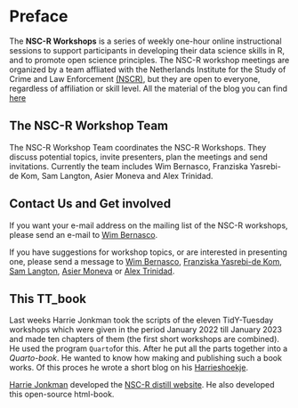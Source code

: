 # Preface {.unnumbered}

The **NSC-R Workshops** is a series of weekly one-hour online instructional sessions to support participants in developing their data science skills in R, and to promote open science principles. The NSC-R workshop meetings are organized by a team affliated with the Netherlands Institute for the Study of Crime and Law Enforcement [(NSCR)](https://www.nscr.nl/en/), but they are open to everyone, regardless of affiliation or skill level. All the material of the blog you can find [here](https://github.com/Jonkman1/NSCR_Web)

## The NSC-R Workshop Team

The NSC-R Workshop Team coordinates the NSC-R Workshops. They discuss potential topics, invite presenters, plan the meetings and send invitations. Currently the team includes Wim Bernasco, Franziska Yasrebi-de Kom, Sam Langton, Asier Moneva and Alex Trinidad.

## Contact Us and Get involved

If you want your e-mail address on the mailing list of the NSC-R workshops, please send an e-mail to [Wim Bernasco](wbernasco@nscr.nl).

If you have suggestions for workshop topics, or are interested in presenting one, please send a message to [Wim Bernasco](wbernasco@nscr.nl), [Franziska Yasrebi-de Kom](FYasrebi@nscr.nl), [Sam Langton](slangton@nscr.nl), [Asier Moneva](amoneva@nscr.nl) or [Alex Trinidad](atrinidad@nscr.nl).

## This TT_book

Last weeks Harrie Jonkman took the scripts of the eleven TidY-Tuesday workshops which were given in the period January 2022 till January 2023 and made ten chapters of them (the first short workshops are combined). He used the program `Quarto`for this. After he put all the parts together into a *Quarto-book*. He wanted to know how making and publishing such a book works. Of this proces he wrote a short blog on his [Harrieshoekje](https://harrieshoekjequarto.netlify.app/).

[Harrie Jonkman](harriejonkman@xs4all.nl) developed the [NSC-R distill website](https://nscrweb.netlify.app/). He also developed this open-source html-book.
